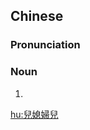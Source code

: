 {{also|儿媳妇儿}}
==Chinese==
{{zh-forms|s=儿媳妇儿|type=31}}

===Pronunciation===
{{zh-pron
|m=érxífur
|cat=n
}}

===Noun===
{{zh-noun}}

# {{zh-erhua form of}}

[[hu:兒媳婦兒]]